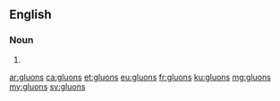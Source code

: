 {{also|gluóns}}
==English==

===Noun===
{{head|en|plural}}

# {{plural of|gluon|lang=en|nocat=1}}

[[ar:gluons]]
[[ca:gluons]]
[[et:gluons]]
[[eu:gluons]]
[[fr:gluons]]
[[ku:gluons]]
[[mg:gluons]]
[[my:gluons]]
[[sv:gluons]]